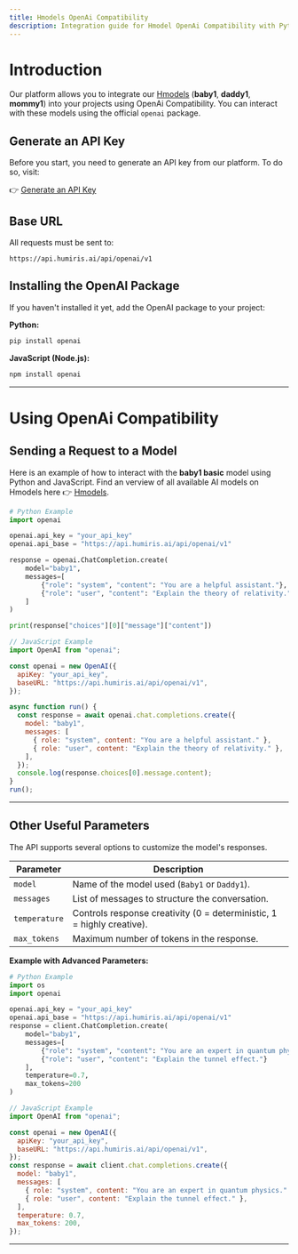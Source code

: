 ```yaml
---
title: Hmodels OpenAi Compatibility
description: Integration guide for Hmodel OpenAi Compatibility with Python and JavaScript.
---
```


# Introduction

Our platform allows you to integrate our [Hmodels](https://docs.humiris.ai/Hmodels) (**baby1**, **daddy1**, **mommy1**) into your projects using OpenAi Compatibility. You can interact with these models using the official `openai` package.

## Generate an API Key

Before you start, you need to generate an API key from our platform. To do so, visit:

👉 [Generate an API Key](https://console.humiris.ai/api-keys)

## Base URL

All requests must be sent to:

```
https://api.humiris.ai/api/openai/v1
```

## Installing the OpenAI Package

If you haven't installed it yet, add the OpenAI package to your project:

**Python:**

```bash
pip install openai
```

**JavaScript (Node.js):**

```bash
npm install openai
```

---

# Using OpenAi Compatibility

## Sending a Request to a Model

Here is an example of how to interact with the **baby1 basic** model using Python and JavaScript.
Find an verview of all available AI models on Hmodels here 👉 [Hmodels](https://docs.humiris.ai/Hmodels).

```python
# Python Example
import openai

openai.api_key = "your_api_key"
openai.api_base = "https://api.humiris.ai/api/openai/v1"

response = openai.ChatCompletion.create(
    model="baby1",
    messages=[
        {"role": "system", "content": "You are a helpful assistant."},
        {"role": "user", "content": "Explain the theory of relativity."}
    ]
)

print(response["choices"][0]["message"]["content"])
```

```javascript
// JavaScript Example
import OpenAI from "openai";

const openai = new OpenAI({
  apiKey: "your_api_key",
  baseURL: "https://api.humiris.ai/api/openai/v1",
});

async function run() {
  const response = await openai.chat.completions.create({
    model: "baby1",
    messages: [
      { role: "system", content: "You are a helpful assistant." },
      { role: "user", content: "Explain the theory of relativity." },
    ],
  });
  console.log(response.choices[0].message.content);
}
run();
```

---

## Other Useful Parameters

The API supports several options to customize the model's responses.

| Parameter     | Description                                                            |
| ------------- | ---------------------------------------------------------------------- |
| `model`       | Name of the model used (`Baby1` or `Daddy1`).                          |
| `messages`    | List of messages to structure the conversation.                        |
| `temperature` | Controls response creativity (0 = deterministic, 1 = highly creative). |
| `max_tokens`  | Maximum number of tokens in the response.                              |

**Example with Advanced Parameters:**

```python
# Python Example
import os
import openai

openai.api_key = "your_api_key"
openai.api_base = "https://api.humiris.ai/api/openai/v1"
response = client.ChatCompletion.create(
    model="baby1",
    messages=[
        {"role": "system", "content": "You are an expert in quantum physics."},
        {"role": "user", "content": "Explain the tunnel effect."}
    ],
    temperature=0.7,
    max_tokens=200
)
```

```javascript
// JavaScript Example
import OpenAI from "openai";

const openai = new OpenAI({
  apiKey: "your_api_key",
  baseURL: "https://api.humiris.ai/api/openai/v1",
});
const response = await client.chat.completions.create({
  model: "baby1",
  messages: [
    { role: "system", content: "You are an expert in quantum physics." },
    { role: "user", content: "Explain the tunnel effect." },
  ],
  temperature: 0.7,
  max_tokens: 200,
});
```

---
